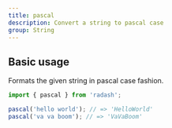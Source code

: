 ```yaml
---
title: pascal
description: Convert a string to pascal case
group: String
---
```


## Basic usage

Formats the given string in pascal case fashion.

```ts
import { pascal } from 'radash';

pascal('hello world'); // => 'HelloWorld'
pascal('va va boom'); // => 'VaVaBoom'
```
